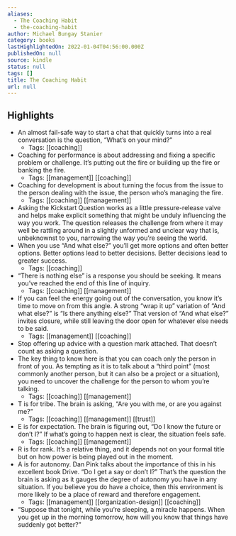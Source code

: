 ```yaml
---
aliases:
  - The Coaching Habit
  - the-coaching-habit
author: Michael Bungay Stanier
category: books
lastHighlightedOn: 2022-01-04T04:56:00.000Z
publishedOn: null
source: kindle
status: null
tags: []
title: The Coaching Habit
url: null
---
```

## Highlights

- An almost fail-safe way to start a chat that quickly turns into a real conversation is the question, “What’s on your mind?”
    - Tags: [[coaching]]
- Coaching for performance is about addressing and fixing a specific problem or challenge. It’s putting out the fire or building up the fire or banking the fire.
    - Tags: [[management]] [[coaching]]
- Coaching for development is about turning the focus from the issue to the person dealing with the issue, the person who’s managing the fire.
    - Tags: [[coaching]] [[management]]
- Asking the Kickstart Question works as a little pressure-release valve and helps make explicit something that might be unduly influencing the way you work. The question releases the challenge from where it may well be rattling around in a slightly unformed and unclear way that is, unbeknownst to you, narrowing the way you’re seeing the world.
- When you use “And what else?” you’ll get more options and often better options. Better options lead to better decisions. Better decisions lead to greater success.
    - Tags: [[coaching]]
- “There is nothing else” is a response you should be seeking. It means you’ve reached the end of this line of inquiry.
    - Tags: [[coaching]] [[management]]
- If you can feel the energy going out of the conversation, you know it’s time to move on from this angle. A strong “wrap it up” variation of “And what else?” is “Is there anything else?” That version of “And what else?” invites closure, while still leaving the door open for whatever else needs to be said.
    - Tags: [[management]] [[coaching]]
- Stop offering up advice with a question mark attached. That doesn’t count as asking a question.
- The key thing to know here is that you can coach only the person in front of you. As tempting as it is to talk about a “third point” (most commonly another person, but it can also be a project or a situation), you need to uncover the challenge for the person to whom you’re talking.
    - Tags: [[coaching]] [[management]]
- T is for tribe. The brain is asking, “Are you with me, or are you against me?”
    - Tags: [[coaching]] [[management]] [[trust]]
- E is for expectation. The brain is figuring out, “Do I know the future or don’t I?” If what’s going to happen next is clear, the situation feels safe.
    - Tags: [[coaching]] [[management]]
- R is for rank. It’s a relative thing, and it depends not on your formal title but on how power is being played out in the moment.
- A is for autonomy. Dan Pink talks about the importance of this in his excellent book Drive. “Do I get a say or don’t I?” That’s the question the brain is asking as it gauges the degree of autonomy you have in any situation. If you believe you do have a choice, then this environment is more likely to be a place of reward and therefore engagement.
    - Tags: [[management]] [[organization-design]] [[coaching]]
- “Suppose that tonight, while you’re sleeping, a miracle happens. When you get up in the morning tomorrow, how will you know that things have suddenly got better?”
